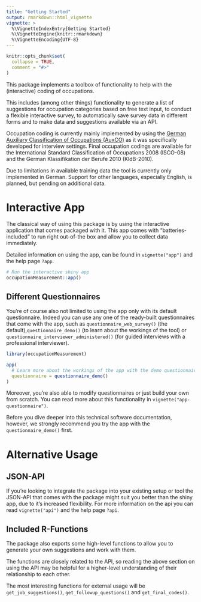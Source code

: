 ```yaml
---
title: "Getting Started"
output: rmarkdown::html_vignette
vignette: >
  %\VignetteIndexEntry{Getting Started}
  %\VignetteEngine{knitr::rmarkdown}
  %\VignetteEncoding{UTF-8}
---
```


```r
knitr::opts_chunk$set(
  collapse = TRUE,
  comment = "#>"
)
```

This package implements a toolbox of functionality to help with the (interactive) coding of occupations.

This includes (among other things) functionality to generate a list of suggestions for occupation categories based on free text input, to conduct a flexible interactive survey, to automatically save survey data in different forms and to make data and suggestions available via an API.

Occupation coding is currently mainly implemented by using the [German Auxiliary Classification of Occupations (AuxCO)](https://github.com/occupationMeasurement/auxiliary-classification) as it was specifically developed for interview settings. Final occupation codings are available for the International Standard Classification of Occupations 2008 (ISCO-08) and the German Klassifikation der Berufe 2010 (KldB-2010).

Due to limitations in available training data the tool is currently only implemented in German. Support for other languages, especially English, is planned, but pending on additional data. 

# Interactive App

The classical way of using this package is by using the interactive application that comes packaged with it. This app comes with "batteries-included" to run right out-of-the box and allow you to collect data immediately.

Detailed information on using the app, can be found in `vignette("app")` and the help page `?app`.

```r
# Run the interactive shiny app
occupationMeasurement::app()
```

## Different Questionnaires

You're of course also not limited to using the app only with its default questionnaire. Indeed you can use any one of the ready-built questionnaires that come with the app, such as `questionnaire_web_survey()` (the default),`questionnaire_demo()` (to learn about the workings of the tool) or `questionnaire_interviewer_administered()` (for guided interviews with a professional interviewer).

```r
library(occupationMeasurement)

app(
  # Learn more about the workings of the app with the demo questionnaire
  questionnaire = questionnaire_demo()
)
```

Moreover, you're also able to modify questionnaires or just build your own from scratch. You can read more about this functionality in `vignette("app-questionnaire")`.

Before you dive deeper into this technical software documentation, however, we strongly recommend you try the app with the `questionnaire_demo()` first.

# Alternative Usage

## JSON-API

If you're looking to integrate the package into your existing setup or tool the JSON-API that comes with the package might suit you better than the shiny app, due to it's increased flexibility. For more information on the api you can read `vignette("api")` and the help page `?api`.

## Included R-Functions

The package also exports some high-level functions to allow you to generate your own suggestions and work with them.

The functions are closely related to the API, so reading the above section on using the API may be helpful for a higher-level understanding of their relationship to each other.

The most interesting functions for external usage will be `get_job_suggestions()`, `get_followup_questions()` and `get_final_codes()`.
